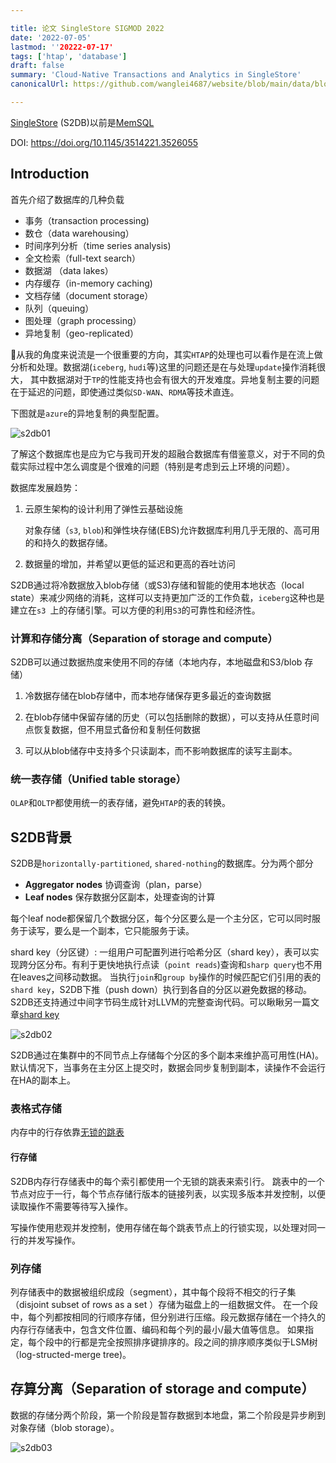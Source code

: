 ```yaml
---

title: 论文 SingleStore SIGMOD 2022
date: '2022-07-05'
lastmod: ''20222-07-17'
tags: ['htap', 'database']
draft: false
summary: 'Cloud-Native Transactions and Analytics in SingleStore'
canonicalUrl: https://github.com/wanglei4687/website/blob/main/data/blog/papers/singlestore.mdx

---
```


<TOCInline toc={props.toc} asDisclosure />

[SingleStore](https://www.singlestore.com/) (S2DB)以前是[MemSQL](https://github.com/memsql)

DOI: https://doi.org/10.1145/3514221.3526055

## Introduction

首先介绍了数据库的几种负载

- 事务（transaction processing)
- 数仓（data warehousing）
- 时间序列分析（time series analysis)
- 全文检索（full-text search）
- 数据湖 （data lakes）
- 内存缓存（in-memory caching)
- 文档存储（document storage）
- 队列（queuing）
- 图处理（graph processing）
- 异地复制（geo-replicated）

🧐从我的角度来说流是一个很重要的方向，其实`HTAP`的处理也可以看作是在流上做分析和处理。数据湖(`iceberg`, `hudi`等)这里的问题还是在与处理`update`操作消耗很大，
其中数据湖对于`TP`的性能支持也会有很大的开发难度。异地复制主要的问题在于延迟的问题，即使通过类似`SD-WAN`、`RDMA`等技术直连。

下图就是`azure`的异地复制的典型配置。

![s2db01](/static/images/s2db/s2db01.png)

了解这个数据库也是应为它与我司开发的超融合数据库有借鉴意义，对于不同的负载实际过程中怎么调度是个很难的问题（特别是考虑到云上环境的问题）。

数据库发展趋势：

1. 云原生架构的设计利用了弹性云基础设施

   对象存储（`s3`, `blob`)和弹性块存储(EBS)允许数据库利用几乎无限的、高可用的和持久的数据存储。

2. 数据量的增加，并希望以更低的延迟和更高的吞吐访问

S2DB通过将冷数据放入blob存储（或S3)存储和智能的使用本地状态（local state）来减少网络的消耗，这样可以支持更加广泛的工作负载，`iceberg`这种也是建立在`s3 `上的存储引擎。可以方便的利用`S3`的可靠性和经济性。


### 计算和存储分离（Separation of storage and compute）

S2DB可以通过数据热度来使用不同的存储（本地内存，本地磁盘和S3/blob 存储）

1. 冷数据存储在blob存储中，而本地存储保存更多最近的查询数据

2. 在blob存储中保留存储的历史（可以包括删除的数据），可以支持从任意时间点恢复数据，但不用显式备份和复制任何数据

3. 可以从blob储存中支持多个只读副本，而不影响数据库的读写主副本。

### 统一表存储（Unified table storage）

`OLAP`和`OLTP`都使用统一的表存储，避免`HTAP`的表的转换。


## S2DB背景

S2DB是`horizontally-partitioned`, `shared-nothing`的数据库。分为两个部分

- **Aggregator nodes** 协调查询（plan，parse）
- **Leaf nodes** 保存数据分区副本，处理查询的计算

每个leaf node都保留几个数据分区，每个分区要么是一个主分区，它可以同时服务于读写，要么是一个副本，它只能服务于读。


shard key（分区键）: 一组用户可配置列进行哈希分区（shard key），表可以实现跨分区分布。有利于更快地执行点读（`point reads`)查询和`sharp query`也不用在leaves之间移动数据。
当执行`join`和`group by`操作的时候匹配它们引用的表的`shard key`，S2DB下推（push down）执行到各自的分区以避免数据的移动。S2DB还支持通过中间字节码生成针对LLVM的完整查询代码。可以瞅瞅另一篇文章[shard key](https://website-wanglei4687.vercel.app/blog/database/shard-key)

![s2db02](/static/images/s2db/s2db02.png)

S2DB通过在集群中的不同节点上存储每个分区的多个副本来维护高可用性(HA)。默认情况下，当事务在主分区上提交时，数据会同步复制到副本，读操作不会运行在HA的副本上。


### 表格式存储

内存中的行存依靠[无锁的跳表](http://www.cse.yorku.ca/~ruppert/papers/lfll.pdf)

#### 行存储

S2DB内存行存储表中的每个索引都使用一个无锁的跳表来索引行。
跳表中的一个节点对应于一行，每个节点存储行版本的链接列表，以实现多版本并发控制，以便读取操作不需要等待写入操作。

写操作使用悲观并发控制，使用存储在每个跳表节点上的行锁实现，以处理对同一行的并发写操作。


### 列存储

列存储表中的数据被组织成段（segment），其中每个段将不相交的行子集（disjoint subset of rows as a set ）存储为磁盘上的一组数据文件。
在一个段中，每个列都按相同的行顺序存储，但分别进行压缩。段元数据存储在一个持久的内存行存储表中，包含文件位置、编码和每个列的最小/最大值等信息。
如果指定，每个段中的行都是完全按照排序键排序的。段之间的排序顺序类似于LSM树 （log-structed-merge tree)。

## 存算分离（Separation of storage and compute）

数据的存储分两个阶段，第一个阶段是暂存数据到本地盘，第二个阶段是异步刷到对象存储（blob storage）。

![s2db03](/static/images/s2db/s2db03.png)

